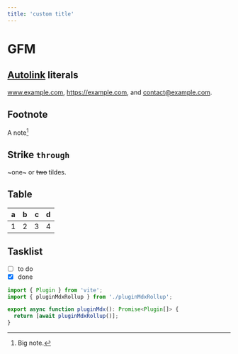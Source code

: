 ```yaml
---
title: 'custom title'
---
```


# GFM

## [Autolink](/index) literals

www.example.com, https://example.com, and contact@example.com.

## Footnote

A note[^1]

[^1]: Big note.

## Strike `through`

~one~ or ~~two~~ tildes.

## Table

| a   | b   |   c |  d  |
| --- | :-- | --: | :-: |
| 1   | 2   |   3 |  4  |

## Tasklist

- [ ] to do
- [x] done

```ts
import { Plugin } from 'vite';
import { pluginMdxRollup } from './pluginMdxRollup';

export async function pluginMdx(): Promise<Plugin[]> {
  return [await pluginMdxRollup()];
}
```
